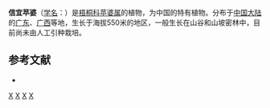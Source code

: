 {{Speciesbox 
| genus = Sterculia
| species = subracemosa
| authority = Chun et Hsue
}}

'''信宜苹婆'''（[[学名|学名]]：{{lang|la|''Sterculia subracemosa''}}）是[[梧桐科|梧桐科]][[苹婆属|苹婆属]]的植物，为中国的特有植物。分布于[[中国大陆|中国大陆]]的[[广东|广东]]、[[广西|广西]]等地，生长于海拔550米的地区，一般生长在山谷和山坡密林中，目前尚未由人工引种栽培。

== 参考文献 ==
<div class="references-small">
* {{cite web| url =http://www.bioinfo.cn/db05/KmzwSpecies.php?action=view&id=21933| title =信宜苹婆| work =《中国高等植物数据库全库》| publisher =中国科学院微生物研究所| author =昆明植物研究所| accessdate =2009-02-25| deadurl =yes| archiveurl =https://web.archive.org/web/20160305092137/http://www.bioinfo.cn/db05/KmzwSpecies.php?action=view&id=21933| archivedate =2016-03-05}}
</div>
{{Taxonbar|from=Q10887985}}

[[Category:苹婆属|X]]
[[Category:中国特有植物|X]]
[[Category:广东植物|X]]
[[Category:广西植物|X]]


{{植物小作品}}